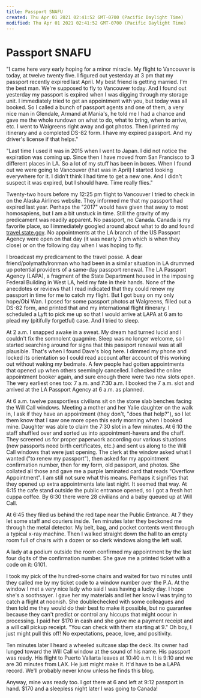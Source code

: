 ```yaml
---
title: Passport SNAFU
created: Thu Apr 01 2021 02:41:52 GMT-0700 (Pacific Daylight Time)
modified: Thu Apr 01 2021 02:41:52 GMT-0700 (Pacific Daylight Time)
---
```

# Passport SNAFU

"I came here very early hoping for a minor miracle. My flight to Vancouver is today, at twelve twenty five. I figured out yesterday at 3 pm that my passport recently expired last April. My best friend is getting married. I'm the best man. We're supposed to fly to Vancouver today. And I found out yesterday my passport is expired when I was digging through my storage unit. I immediately tried to get an appointment with you, but today was all booked. So I called a bunch of passport agents and one of them, a very nice man in Glendale, Armand at Mania's, he told me I had a chance and gave me the whole rundown on what to do, what to bring, when to arrive, etc. I went to Walgreens right away and got photos. Then I printed my itinerary and a completed DS-82 form. I have my expired passport. And my driver's license if that helps."

"Last time I used it was in 2015 when I went to Japan. I did not notice the expiration was coming up. Since then I have moved from San Francisco to 3 different places in LA. So a lot of my stuff has been in boxes. When I found out we were going to Vancouver (that was in April) I started looking everywhere for it. I didn't think I had time to get a new one. And I didn't suspect it was expired, but I should have. Time really flies."

Twenty-two hours before my 12:25 pm flight to Vancouver I tried to check in on the Alaska Airlines website. They informed me that my passport had expired last year. Perhaps the "2017" would have given that away to most homosapiens, but I am a bit unstuck in time. Still the gravity of my predicament was readily apparent. No passport, no Canada. Canada is my favorite place, so I immediately googled around about what to do and found [travel.state.gov](https://travel.state.gov). No appointments at the LA branch of the US Passport Agency were open on that day (it was nearly 3 pm which is when they close) or on the following day when I was hoping to fly.

I broadcast my predicament to the travel posse. A dear friend/polymath/Ironman who had been in a similar situation in LA drummed up potential providers of a same-day passport renewal. The LA Passport Agency (LAPA), a fragment of the State Department housed in the imposing Federal Building in West LA, held my fate in their hands. None of the anecdotes or reviews that I read indicated that they could renew my passport in time for me to catch my flight. But I got busy on my only hope/Obi Wan. I posed for some passport photos at Walgreens, filled out a DS-82 form, and printed that and my international flight itinerary. I  scheduled a Lyft to pick me up so that I would arrive at LAPA at 6 am to plead my (pitifully forgetful) case. And I tried to sleep.

At 2 a.m. I snapped awake in a sweat. My dream had turned lucid and I couldn't fix the somnolent quagmire. Sleep was no longer welcome, so I started searching around for signs that this passport renewal was at all plausible. That's when I found Dave's blog here. I dimmed my phone and locked its orientation so I could read account after account of this working out without waking my bedmate. A few people had gotten appointments that opened up when others seemingly cancelled. I checked the online appointment booker again, and sure enough there were two new slots open. The very earliest ones too: 7 a.m. and 7:30 a.m. I booked the 7 a.m. slot and arrived at the LA Passport Agency at 6 a.m. as planned.

At 6 a.m. twelve passportless civilians sit on the stone slab benches facing the Will Call windows. Meeting a mother and her Yalie daughter on the walk in, I ask if they have an appointment (they don't, "does that help?"), so I let them know that I saw one more open this early morning when I booked mine. Daughter was able to claim the 7:30 slot in a few minutes. At 6:10 the staff shuffled over and sorted us into appointment-havers and the chaff. They screened us for proper paperwork according our various situations (new passports need birth certificates, etc.) and sent us along to the Will Call windows that were just opening. The clerk at the window asked what I wanted ("to renew my passport"), then asked for my appointment confirmation number, then for my form, old passport, and photos. She collated all those and gave me a purple laminated card that reads "Overflow Appointment". I am still not sure what this means. Perhaps it signifies that they opened up extra appointments late last night. It seemed that way. At 6:15 the cafe stand outside the public entrance opened, so I got a fresh hot cuppa coffee. By 6:30 there were 28 civilians and a baby queued up at Will Call.

At 6:45 they filed us behind the red tape near the Public Entrance. At 7 they let some staff and couriers inside. Ten minutes later they beckoned me through the metal detector. My belt, bag, and pocket contents went through a typical x-ray machine. Then I walked straight down the hall to an empty room full of chairs with a dozen or so clerk windows along the left wall.

A lady at a podium outside the room confirmed my appointment by the last four digits of the confirmation number. She gave me a printed ticket with a code on it: G101.

I took my pick of the hundred-some chairs and waited for two minutes until they called me by my ticket code to a window number over the P.A. At the window I met a very nice lady who said I was having a lucky day. I hope she's a soothsayer. I gave her my materials and let her know I was trying to catch a flight at noonish. She doublechecked with some colleagues and then told me they would do their best to make it possible, but no guarantee because they can't predict or control any hiccups that might occur in processing. I paid her $170 in cash and she gave me a payment receipt and a will call pickup receipt. "You can check with them starting at 9." Oh boy, I just might pull this off! No expectations, peace, love, and positivity.

Ten minutes later I heard a wheeled suitcase slap the deck. Its owner had lunged toward the Will Call window at the sound of his name. His passport was ready. His flight to Puerto Vallarta leaves at 10:40 a.m. It is 9:10 and we are 30 minutes from LAX. He just might make it. It'd have to be a LAPA record. We'll probably never know unless he finds this blog.

Anyway, mine was ready too. I got there at 6 and left at 9:12 passport in hand. $170 and a sleepless night later I was going to Canada!

